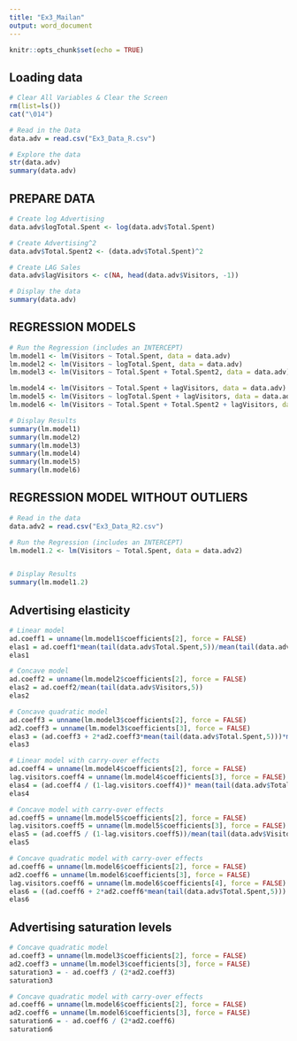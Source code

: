 ```yaml
---
title: "Ex3_Mailan"
output: word_document
---
```


```r
knitr::opts_chunk$set(echo = TRUE)
```

## Loading data

```r

# Clear All Variables & Clear the Screen
rm(list=ls())
cat("\014")

# Read in the Data
data.adv = read.csv("Ex3_Data_R.csv")

# Explore the data
str(data.adv)
summary(data.adv)
```

## PREPARE DATA
 

```r

# Create log Advertising
data.adv$logTotal.Spent <- log(data.adv$Total.Spent)

# Create Advertising^2
data.adv$Total.Spent2 <- (data.adv$Total.Spent)^2

# Create LAG Sales
data.adv$lagVisitors <- c(NA, head(data.adv$Visitors, -1))

# Display the data
summary(data.adv)
```

## REGRESSION MODELS

```r

# Run the Regression (includes an INTERCEPT) 
lm.model1 <- lm(Visitors ~ Total.Spent, data = data.adv)
lm.model2 <- lm(Visitors ~ logTotal.Spent, data = data.adv)
lm.model3 <- lm(Visitors ~ Total.Spent + Total.Spent2, data = data.adv)

lm.model4 <- lm(Visitors ~ Total.Spent + lagVisitors, data = data.adv)
lm.model5 <- lm(Visitors ~ logTotal.Spent + lagVisitors, data = data.adv)
lm.model6 <- lm(Visitors ~ Total.Spent + Total.Spent2 + lagVisitors, data = data.adv)

# Display Results
summary(lm.model1)
summary(lm.model2)
summary(lm.model3)
summary(lm.model4)
summary(lm.model5)
summary(lm.model6)
```
## REGRESSION MODEL WITHOUT OUTLIERS

```r
# Read in the data
data.adv2 = read.csv("Ex3_Data_R2.csv")

# Run the Regression (includes an INTERCEPT) 
lm.model1.2 <- lm(Visitors ~ Total.Spent, data = data.adv2)


# Display Results
summary(lm.model1.2)
```

## Advertising elasticity 
```r
# Linear model
ad.coeff1 = unname(lm.model1$coefficients[2], force = FALSE)
elas1 = ad.coeff1*mean(tail(data.adv$Total.Spent,5))/mean(tail(data.adv$Visitors,5))
elas1
```

```r
# Concave model
ad.coeff2 = unname(lm.model2$coefficients[2], force = FALSE)
elas2 = ad.coeff2/mean(tail(data.adv$Visitors,5))
elas2
```
```r
# Concave quadratic model
ad.coeff3 = unname(lm.model3$coefficients[2], force = FALSE)
ad2.coeff3 = unname(lm.model3$coefficients[3], force = FALSE)
elas3 = (ad.coeff3 + 2*ad2.coeff3*mean(tail(data.adv$Total.Spent,5)))*mean(tail(data.adv$Total.Spent,5))/ mean(tail(data.adv$Visitors,5))
elas3
```

```r
# Linear model with carry-over effects
ad.coeff4 = unname(lm.model4$coefficients[2], force = FALSE)
lag.visitors.coeff4 = unname(lm.model4$coefficients[3], force = FALSE)
elas4 = (ad.coeff4 / (1-lag.visitors.coeff4))* mean(tail(data.adv$Total.Spent,5))/mean(tail(data.adv$Visitors,5))
elas4
```
```r
# Concave model with carry-over effects
ad.coeff5 = unname(lm.model5$coefficients[2], force = FALSE)
lag.visitors.coeff5 = unname(lm.model5$coefficients[3], force = FALSE)
elas5 = (ad.coeff5 / (1-lag.visitors.coeff5))/mean(tail(data.adv$Visitors,5))
elas5
```
```r
# Concave quadratic model with carry-over effects
ad.coeff6 = unname(lm.model6$coefficients[2], force = FALSE)
ad2.coeff6 = unname(lm.model6$coefficients[3], force = FALSE)
lag.visitors.coeff6 = unname(lm.model6$coefficients[4], force = FALSE)
elas6 = ((ad.coeff6 + 2*ad2.coeff6*mean(tail(data.adv$Total.Spent,5))) / (1-lag.visitors.coeff6)) * mean(tail(data.adv$Total.Spent,5))/ mean(tail(data.adv$Visitors,5))
elas6
```
## Advertising saturation levels 
```r
# Concave quadratic model
ad.coeff3 = unname(lm.model3$coefficients[2], force = FALSE)
ad2.coeff3 = unname(lm.model3$coefficients[3], force = FALSE)
saturation3 = - ad.coeff3 / (2*ad2.coeff3)
saturation3
```
```r
# Concave quadratic model with carry-over effects
ad.coeff6 = unname(lm.model6$coefficients[2], force = FALSE)
ad2.coeff6 = unname(lm.model6$coefficients[3], force = FALSE)
saturation6 = - ad.coeff6 / (2*ad2.coeff6)
saturation6
```
